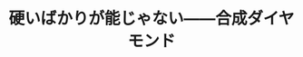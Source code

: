 ﻿---
title: "硬いばかりが能じゃない――合成ダイヤモンド"
category: "物質理工学院"
vol: 9
interviewee: "福長 脩 "
url: ""
tags: []
pdf: "9-5.pdf"
career: ""
preface: "------------"
---
